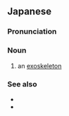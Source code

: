 {{also|外骨骼}}

==Japanese==
{{wikipedia|lang=ja}}
{{ja-kanjitab|yomi=o|がい|こつ|k2=こっ|かく}}

===Pronunciation===
{{ja-pron|がいこっかく|y=ko|acc=3}}

===Noun===
{{ja-noun|がいこっかく|hhira=ぐわいこつかい}}

# {{lb|ja|anatomy|sort=かいこっかく'}} an [[exoskeleton]]

===See also===
* {{ja-r|内%骨%格|ない%こっ%かく}}
* {{ja-r|骨%格|こっ%かく}}